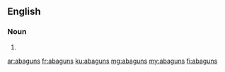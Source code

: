 ==English==

===Noun===
{{head|en|plural}}

# {{plural of|abagun|lang=en}}

[[ar:abaguns]]
[[fr:abaguns]]
[[ku:abaguns]]
[[mg:abaguns]]
[[my:abaguns]]
[[fi:abaguns]]
